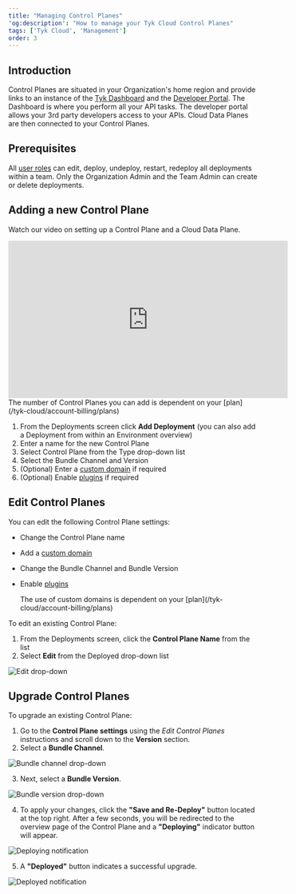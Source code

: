 ```yaml
---
title: "Managing Control Planes"
'og:description': "How to manage your Tyk Cloud Control Planes"
tags: ['Tyk Cloud', 'Management']
order: 3
---
```


## Introduction

Control Planes are situated in your Organization's home region and provide links to an instance of the [Tyk Dashboard](/tyk-dashboard) and the [Developer Portal](/tyk-developer-portal). The Dashboard is where you perform all your API tasks. The developer portal allows your 3rd party developers access to your APIs. Cloud Data Planes are then connected to your Control Planes.


## Prerequisites

All [user roles](/tyk-cloud/teams-&-users/user-roles) can edit, deploy, undeploy, restart, redeploy all deployments within a team. Only the Organization Admin and the Team Admin can create or delete deployments.

## Adding a new Control Plane

Watch our video on setting up a Control Plane and a Cloud Data Plane.

<iframe width="560" height="315" src="https://www.youtube.com/embed/JqXXEDplrr8" frameborder="0" allow="accelerometer; autoplay; clipboard-write; encrypted-media; gyroscope; picture-in-picture" allowfullscreen></iframe>


<Note>
The number of Control Planes you can add is dependent on your [plan](/tyk-cloud/account-billing/plans)
</Note>


1. From the Deployments screen click **Add Deployment** (you can also add a Deployment from within an Environment overview)
2. Enter a name for the new Control Plane
3. Select Control Plane from the Type drop-down list
4. Select the Bundle Channel and Version
5. (Optional) Enter a [custom domain](/tyk-cloud/using-custom-domains) if required
6. (Optional) Enable [plugins](/tyk-cloud/using-plugins) if required

## Edit Control Planes

You can edit the following Control Plane settings:
* Change the Control Plane name
* Add a [custom domain](/tyk-cloud/using-custom-domains)
* Change the Bundle Channel and Bundle Version
* Enable [plugins](/tyk-cloud/using-plugins)



    <Note>
    The use of custom domains is dependent on your [plan](/tyk-cloud/account-billing/plans)
    </Note>


To edit an existing Control Plane:

1. From the Deployments screen, click the **Control Plane Name** from the list
2. Select **Edit** from the Deployed drop-down list

<img src="/img/admin/cp-edit.png" alt="Edit drop-down" />

## Upgrade Control Planes

To upgrade an existing Control Plane:

1. Go to the **Control Plane settings** using the _Edit Control Planes_ instructions and scroll down to the **Version** section.
2. Select a **Bundle Channel**.

<img src="/img/admin/cp-edge-upgrade-channel.png" alt="Bundle channel drop-down" />

3. Next, select a **Bundle Version**.

<img src="/img/admin/cp-edge-upgrade-version.png" alt="Bundle version drop-down" />

4. To apply your changes, click the **"Save and Re-Deploy"** button located at the top right. After a few seconds, you will be redirected to the overview page of the Control Plane and a **"Deploying"** indicator button will appear. 

<img src="/img/admin/cp-edge-upgrade-deploying.png" alt="Deploying notification" />

5. A **"Deployed"** button indicates a successful upgrade.

<img src="/img/admin/cp-edge-upgrade-deployed.png" alt="Deployed notification" />